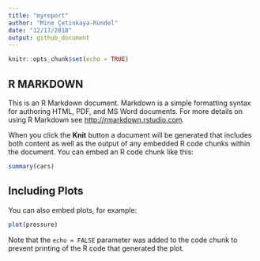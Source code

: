 ```yaml
---
title: "myreport"
author: "Mine Çetinkaya-Rundel"
date: "12/17/2018"
output: github_document
---
```


```r
knitr::opts_chunk$set(echo = TRUE)
```

## R MARKDOWN 

This is an R Markdown document. Markdown is a simple formatting syntax for authoring HTML, PDF, and MS Word documents. For more details on using R Markdown see <http://rmarkdown.rstudio.com>.

When you click the **Knit** button a document will be generated that includes both content as well as the output of any embedded R code chunks within the document. You can embed an R code chunk like this:

```r
summary(cars)
```

## Including Plots

You can also embed plots, for example:

```r
plot(pressure)
```

Note that the `echo = FALSE` parameter was added to the code chunk to prevent printing of the R code that generated the plot.
